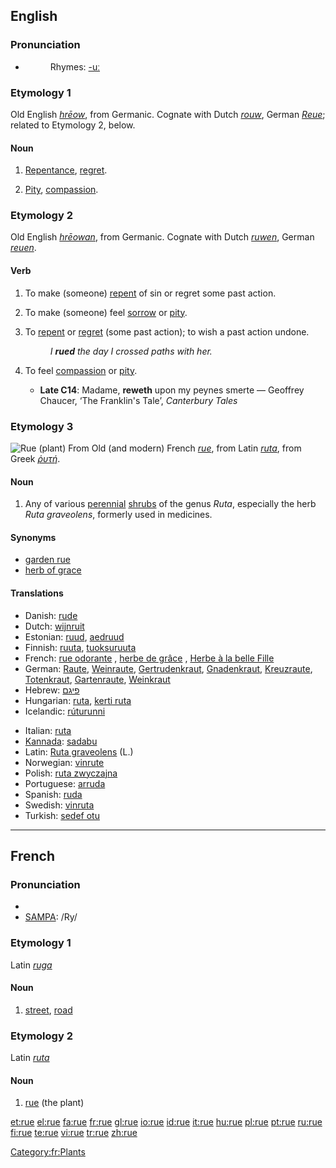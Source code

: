 {{see|rué}}
==English==

===Pronunciation===
*{{IPA|/ru:/}}
*:Rhymes: [[Rhymes:English:-uː|-uː]]

===Etymology 1===
Old English ''[[hreow|hrēow]]'', from Germanic.  Cognate with Dutch ''[[rouw]]'', German ''[[Reue]]''; related to Etymology 2, below.

====Noun====
{{en-noun|-}}

# {{archaic}} [[repentance|Repentance]], [[regret]].
# {{archaic}} [[pity|Pity]], [[compassion]].

===Etymology 2===
Old English ''[[hreowan|hrēowan]]'', from Germanic.  Cognate with Dutch ''[[ruwen]]'', German ''[[reuen]]''.

====Verb====
{{en-verb|rues|'''[[ruing]]''' ''or'' '''[[rueing]]'''|rued}}

# {{obsolete}} {{transitive}} To make (someone) [[repent]] of sin or regret some past action.
# {{obsolete}} {{transitive}} To make (someone) feel [[sorrow]] or [[pity]].
# {{transitive}} To [[repent]] or [[regret]] (some past action); to wish a past action undone.
#:''I '''rued''' the day I crossed paths with her.''
# {{archaic}} {{intransitive}} To feel [[compassion]] or [[pity]].
#*'''Late C14''': Madame, '''reweth''' upon my peynes smerte — Geoffrey Chaucer, ‘The Franklin's Tale’, ''Canterbury Tales''

===Etymology 3===
{{wikipedia}}
[[Image:Ruta chalepensis11.jpg|thumb|Rue (plant)]]
From Old (and modern) French ''[[#French|rue]]'', from Latin ''[[ruta]]'', from Greek ''[[ῥυτή]]''.

====Noun====
{{en-noun}}

# Any of various [[perennial]] [[shrubs]] of the genus ''Ruta'', especially the herb ''Ruta graveolens'', formerly used in medicines.

====Synonyms====
*[[garden rue]]
*[[herb of grace]]

====Translations====
{{rfc-level|Translations at L3+ (AutoFormat would have corrected level of Synonyms)}}
{{top}}
*Danish: [[rude]]
*Dutch: [[wijnruit]]
*Estonian: [[ruud]], [[aedruud]]
*Finnish: [[ruuta]], [[tuoksuruuta]]
*French: [[rue odorante]] {{f}}, [[herbe de grâce]] {{f}}, [[Herbe à la belle Fille]] {{f}}
*German: [[Raute]], [[Weinraute]], [[Gertrudenkraut]], [[Gnadenkraut]], [[Kreuzraute]], [[Totenkraut]], [[Gartenraute]], [[Weinkraut]]
*Hebrew: [[פיגם]]
*Hungarian: [[ruta]], [[kerti ruta]]
*Icelandic: [[rúturunni]]
{{mid}}
*Italian: [[ruta]] {{f}}
*[[Kannada]]: [[sadabu]]
*Latin: [[Ruta graveolens]] (L.)
*Norwegian: [[vinrute]]
*Polish: [[ruta zwyczajna]]
*Portuguese: [[arruda]]
*Spanish: [[ruda]]
*Swedish: [[vinruta]]
*Turkish: [[sedef otu]]
{{bottom}}

----

==French==

===Pronunciation===
*{{IPA|/ʁy/}}
*[[w:SAMPA|SAMPA]]: /Ry/

===Etymology 1===
Latin ''[[ruga]]''

====Noun====
{{fr-noun|f}}

# [[street]], [[road]]

===Etymology 2===
Latin ''[[ruta]]''

====Noun====
{{fr-noun|f}}

# [[rue]] (the plant)

[[Category:fr:Plants]]

[[et:rue]]
[[el:rue]]
[[fa:rue]]
[[fr:rue]]
[[gl:rue]]
[[io:rue]]
[[id:rue]]
[[it:rue]]
[[hu:rue]]
[[pl:rue]]
[[pt:rue]]
[[ru:rue]]
[[fi:rue]]
[[te:rue]]
[[vi:rue]]
[[tr:rue]]
[[zh:rue]]